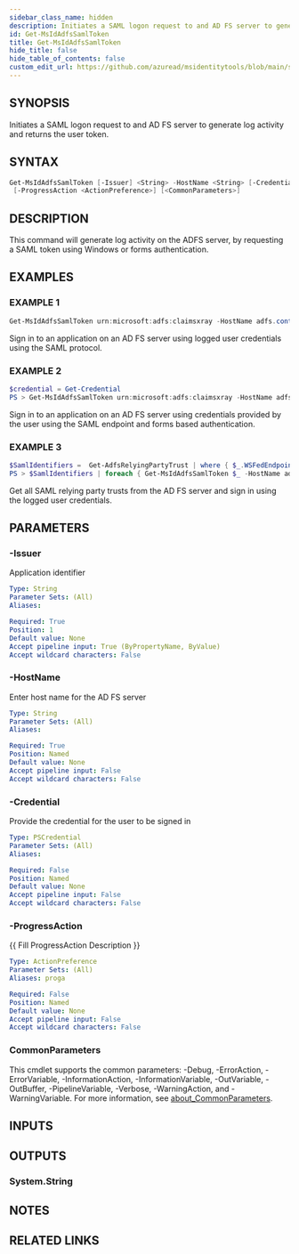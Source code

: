 ```yaml
---
sidebar_class_name: hidden
description: Initiates a SAML logon request to and AD FS server to generate log activity and returns the user token.
id: Get-MsIdAdfsSamlToken
title: Get-MsIdAdfsSamlToken
hide_title: false
hide_table_of_contents: false
custom_edit_url: https://github.com/azuread/msidentitytools/blob/main/src/Get-MsIdAdfsSamlToken.ps1
---
```


## SYNOPSIS

Initiates a SAML logon request to and AD FS server to generate log activity and returns the user token.

## SYNTAX

```powershell
Get-MsIdAdfsSamlToken [-Issuer] <String> -HostName <String> [-Credential <PSCredential>]
 [-ProgressAction <ActionPreference>] [<CommonParameters>]
```

## DESCRIPTION

This command will generate log activity on the ADFS server, by requesting a SAML token using Windows or forms authentication.

## EXAMPLES

### EXAMPLE 1

```powershell
Get-MsIdAdfsSamlToken urn:microsoft:adfs:claimsxray -HostName adfs.contoso.com
```

Sign in to an application on an AD FS server using logged user credentials using the SAML protocol.

### EXAMPLE 2

```powershell
$credential = Get-Credential
PS > Get-MsIdAdfsSamlToken urn:microsoft:adfs:claimsxray -HostName adfs.contoso.com
```

Sign in  to an application on an AD FS server using credentials provided by the user using the SAML endpoint and forms based authentication.

### EXAMPLE 3

```powershell
$SamlIdentifiers =  Get-AdfsRelyingPartyTrust | where { $_.WSFedEndpoint -eq $null } | foreach { $_.Identifier.Item(0) }
PS > $SamlIdentifiers | foreach { Get-MsIdAdfsSamlToken $_ -HostName adfs.contoso.com }
```

Get all SAML relying party trusts from the AD FS server and sign in using the logged user credentials.

## PARAMETERS

### -Issuer

Application identifier

```yaml
Type: String
Parameter Sets: (All)
Aliases:

Required: True
Position: 1
Default value: None
Accept pipeline input: True (ByPropertyName, ByValue)
Accept wildcard characters: False
```

### -HostName

Enter host name for the AD FS server

```yaml
Type: String
Parameter Sets: (All)
Aliases:

Required: True
Position: Named
Default value: None
Accept pipeline input: False
Accept wildcard characters: False
```

### -Credential

Provide the credential for the user to be signed in

```yaml
Type: PSCredential
Parameter Sets: (All)
Aliases:

Required: False
Position: Named
Default value: None
Accept pipeline input: False
Accept wildcard characters: False
```

### -ProgressAction

\{\{ Fill ProgressAction Description \}\}

```yaml
Type: ActionPreference
Parameter Sets: (All)
Aliases: proga

Required: False
Position: Named
Default value: None
Accept pipeline input: False
Accept wildcard characters: False
```

### CommonParameters

This cmdlet supports the common parameters: -Debug, -ErrorAction, -ErrorVariable, -InformationAction, -InformationVariable, -OutVariable, -OutBuffer, -PipelineVariable, -Verbose, -WarningAction, and -WarningVariable. For more information, see [about_CommonParameters](http://go.microsoft.com/fwlink/?LinkID=113216).

## INPUTS

## OUTPUTS

### System.String

## NOTES

## RELATED LINKS
